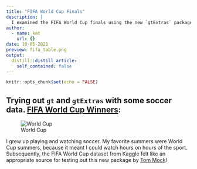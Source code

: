 ```yaml
---
title: "FIFA World Cup Finals"
description: |
  I examined the FIFA World Cup finals using the new `gtExtras` package.
author:
  - name: kat
    url: {}
date: 10-05-2021
preview: fifa_table.png
output:
  distill::distill_article:
    self_contained: false
---
```



```r
knitr::opts_chunk$set(echo = FALSE)
```

## Trying out `gt` and `gtExtras` with some soccer data. [FIFA World Cup Winners](https://github.com/katchia/side-projects/tree/main/fifa%20gt%20table): 
![World Cup](fifa_table.png)


I grew up playing and watching soccer. My favorite summers were World Cup summers, because it meant I could watch hours on hours of the sport. Subsequently, the FIFA World Cup dataset from Kaggle felt like an appropriate source for testing out this new package by [Tom Mock](https://twitter.com/thomas_mock)!
